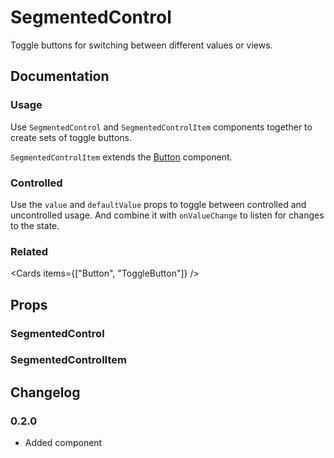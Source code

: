 
# SegmentedControl

Toggle buttons for switching between different values or views.

<Links component="segmented-control" />

## Documentation

### Usage

Use `SegmentedControl` and `SegmentedControlItem` components together to create sets of toggle buttons.

`SegmentedControlItem` extends the [Button](./button/) component.

<Demo component="segmented-control/usage" />

### Controlled

Use the `value` and `defaultValue` props to toggle between controlled and uncontrolled usage. And combine it with `onValueChange` to listen for changes to the state.

<Demo component="segmented-control/controlled-usage" />

### Related

<Cards items={["Button", "ToggleButton"]} />

## Props

### SegmentedControl

<PropsTable component="SegmentedControl" />

### SegmentedControlItem

<PropsTable component="SegmentedControlItem" />

## Changelog

### 0.2.0

- Added component
